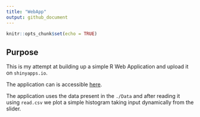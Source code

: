 ```yaml
---
title: "WebApp"
output: github_document
---
```


```r
knitr::opts_chunk$set(echo = TRUE)
```

## Purpose

This is my attempt at building up a simple R Web Application and upload it on `shinyapps.io`.

The application can is accessible [here](https://gauravsatav.shinyapps.io/WebApp/).

The application uses the data present in the `./Data` and after reading it using `read.csv` we plot a simple histogram taking input dynamically from the slider.
